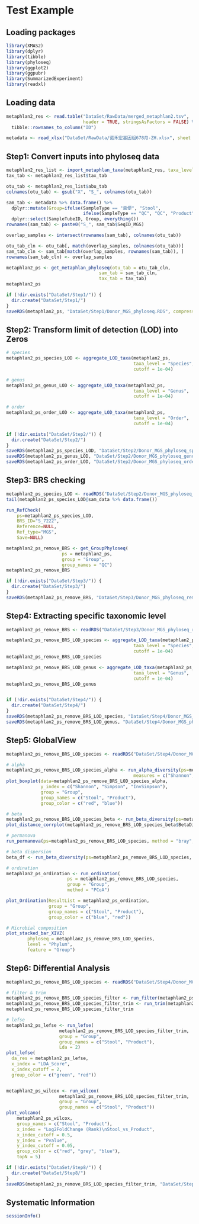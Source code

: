 # Test Example


## Loading packages
```r
library(XMAS2)
library(dplyr)
library(tibble)
library(phyloseq)
library(ggplot2)
library(ggpubr)
library(SummarizedExperiment)
library(readxl)
```


## Loading data 
```r
metaphlan2_res <- read.table("DataSet/RawData/merged_metaphlan2.tsv",
                             header = TRUE, stringsAsFactors = FALSE) %>%
  tibble::rownames_to_column("ID")

metadata <- read_xlsx("DataSet/RawData/诺禾宏基因组678月-ZH.xlsx", sheet = 3)
```


## Step1: Convert inputs into phyloseq data
```r
metaphlan2_res_list <- import_metaphlan_taxa(metaphlan2_res, taxa_level = "Species")
tax_tab <- metaphlan2_res_list$tax_tab

otu_tab <- metaphlan2_res_list$abu_tab
colnames(otu_tab) <- gsub("X", "S_", colnames(otu_tab))

sam_tab <- metadata %>% data.frame() %>%
  dplyr::mutate(Group=ifelse(SampleType == "粪便", "Stool", 
                             ifelse(SampleType == "QC", "QC", "Product"))) %>%
  dplyr::select(SampleTubeID, Group, everything())
rownames(sam_tab) <- paste0("S_", sam_tab$SeqID_MGS)

overlap_samples <- intersect(rownames(sam_tab), colnames(otu_tab))

otu_tab_cln <- otu_tab[, match(overlap_samples, colnames(otu_tab))]
sam_tab_cln <- sam_tab[match(overlap_samples, rownames(sam_tab)), ]
rownames(sam_tab_cln) <- overlap_samples

metaphlan2_ps <- get_metaphlan_phyloseq(otu_tab = otu_tab_cln, 
                                   sam_tab = sam_tab_cln,
                                   tax_tab = tax_tab)
metaphlan2_ps

if (!dir.exists("DataSet/Step1/")) {
  dir.create("DataSet/Step1/")
}
saveRDS(metaphlan2_ps, "DataSet/Step1/Donor_MGS_phyloseq.RDS", compress = TRUE)
```


## Step2: Transform limit of detection (LOD) into Zeros
```r
# species
metaphlan2_ps_species_LOD <- aggregate_LOD_taxa(metaphlan2_ps, 
                                                taxa_level = "Species", 
                                                cutoff = 1e-04)

# genus
metaphlan2_ps_genus_LOD <- aggregate_LOD_taxa(metaphlan2_ps, 
                                                taxa_level = "Genus", 
                                                cutoff = 1e-04)

# order
metaphlan2_ps_order_LOD <- aggregate_LOD_taxa(metaphlan2_ps, 
                                                taxa_level = "Order", 
                                                cutoff = 1e-04)

if (!dir.exists("DataSet/Step2/")) {
  dir.create("DataSet/Step2/")
}
saveRDS(metaphlan2_ps_species_LOD, "DataSet/Step2/Donor_MGS_phyloseq_species_LOD.RDS", compress = TRUE)
saveRDS(metaphlan2_ps_genus_LOD, "DataSet/Step2/Donor_MGS_phyloseq_genus_LOD.RDS", compress = TRUE)
saveRDS(metaphlan2_ps_order_LOD, "DataSet/Step2/Donor_MGS_phyloseq_order_LOD.RDS", compress = TRUE)
```


## Step3: BRS checking
```r
metaphlan2_ps_species_LOD <- readRDS("DataSet/Step2/Donor_MGS_phyloseq_species_LOD.RDS")
tail(metaphlan2_ps_species_LOD@sam_data %>% data.frame())

run_RefCheck(
    ps=metaphlan2_ps_species_LOD,
    BRS_ID="S_7222",
    Reference=NULL,
    Ref_type="MGS",
    Save=NULL)

metaphlan2_ps_remove_BRS <- get_GroupPhyloseq(
                     ps = metaphlan2_ps,
                     group = "Group",
                     group_names = "QC")
metaphlan2_ps_remove_BRS

if (!dir.exists("DataSet/Step3/")) {
  dir.create("DataSet/Step3/")
}
saveRDS(metaphlan2_ps_remove_BRS, "DataSet/Step3/Donor_MGS_phyloseq_remove_BRS.RDS", compress = TRUE)
```


## Step4: Extracting specific taxonomic level
```r
metaphlan2_ps_remove_BRS <- readRDS("DataSet/Step3/Donor_MGS_phyloseq_remove_BRS.RDS")

metaphlan2_ps_remove_BRS_LOD_species <- aggregate_LOD_taxa(metaphlan2_ps_remove_BRS, 
                                                taxa_level = "Species", 
                                                cutoff = 1e-04)
metaphlan2_ps_remove_BRS_LOD_species

metaphlan2_ps_remove_BRS_LOD_genus <- aggregate_LOD_taxa(metaphlan2_ps_remove_BRS, 
                                                taxa_level = "Genus", 
                                                cutoff = 1e-04)
metaphlan2_ps_remove_BRS_LOD_genus


if (!dir.exists("DataSet/Step4/")) {
  dir.create("DataSet/Step4/")
}
saveRDS(metaphlan2_ps_remove_BRS_LOD_species, "DataSet/Step4/Donor_MGS_phyloseq_remove_BRS_LOD_species.RDS", compress = TRUE)
saveRDS(metaphlan2_ps_remove_BRS_LOD_genus, "DataSet/Step4/Donor_MGS_phyloseq_remove_BRS_LOD_genus.RDS", compress = TRUE)
```


## Step5: GlobalView
```r
metaphlan2_ps_remove_BRS_LOD_species <- readRDS("DataSet/Step4/Donor_MGS_phyloseq_remove_BRS_LOD_species.RDS")

# alpha
metaphlan2_ps_remove_BRS_LOD_species_alpha <- run_alpha_diversity(ps=metaphlan2_ps_remove_BRS_LOD_species, 
                                                measures = c("Shannon", "Simpson", "InvSimpson"))
plot_boxplot(data=metaphlan2_ps_remove_BRS_LOD_species_alpha,
             y_index = c("Shannon", "Simpson", "InvSimpson"),
             group = "Group",
             group_names = c("Stool", "Product"),
             group_color = c("red", "blue"))

# beta
metaphlan2_ps_remove_BRS_LOD_species_beta <- run_beta_diversity(ps=metaphlan2_ps_remove_BRS_LOD_species, method = "bray")
plot_distance_corrplot(metaphlan2_ps_remove_BRS_LOD_species_beta$BetaDistance)

# permanova
run_permanova(ps=metaphlan2_ps_remove_BRS_LOD_species, method = "bray", columns = "Group")

# beta dispersion
beta_df <- run_beta_diversity(ps=metaphlan2_ps_remove_BRS_LOD_species, method = "bray", group = "Group")

# ordination
metaphlan2_ps_ordination <- run_ordination(
                       ps = metaphlan2_ps_remove_BRS_LOD_species,
                       group = "Group",
                       method = "PCoA")

plot_Ordination(ResultList = metaphlan2_ps_ordination, 
                group = "Group", 
                group_names = c("Stool", "Product"),
                group_color = c("blue", "red"))

# Microbial composition
plot_stacked_bar_XIVZ(
        phyloseq = metaphlan2_ps_remove_BRS_LOD_species,
        level = "Phylum",
        feature = "Group")
```

## Step6: Differential Analysis
```r
metaphlan2_ps_remove_BRS_LOD_species <- readRDS("DataSet/Step4/Donor_MGS_phyloseq_remove_BRS_LOD_species.RDS")

# filter & trim
metaphlan2_ps_remove_BRS_LOD_species_filter <- run_filter(metaphlan2_ps_remove_BRS_LOD_species, cutoff = 1e-4, unclass = TRUE)
metaphlan2_ps_remove_BRS_LOD_species_filter_trim <- run_trim(metaphlan2_ps_remove_BRS_LOD_species_filter, cutoff = 0.2, trim = "feature")
metaphlan2_ps_remove_BRS_LOD_species_filter_trim

# lefse
metaphlan2_ps_lefse <- run_lefse(
                    metaphlan2_ps_remove_BRS_LOD_species_filter_trim,
                    group = "Group",
                    group_names = c("Stool", "Product"),
                    Lda = 2)
plot_lefse(
  da_res = metaphlan2_ps_lefse,
  x_index = "LDA_Score",
  x_index_cutoff = 2,
  group_color = c("green", "red"))


metaphlan2_ps_wilcox <- run_wilcox(
                    metaphlan2_ps_remove_BRS_LOD_species_filter_trim,
                    group = "Group",
                    group_names = c("Stool", "Product"))
plot_volcano(
    metaphlan2_ps_wilcox,
    group_names = c("Stool", "Product"),
    x_index = "Log2FoldChange (Rank)\nStool_vs_Product",
    x_index_cutoff = 0.5,
    y_index = "Pvalue",
    y_index_cutoff = 0.05,
    group_color = c("red", "grey", "blue"),
    topN = 5)

if (!dir.exists("DataSet/Step8/")) {
  dir.create("DataSet/Step8/")
}
saveRDS(metaphlan2_ps_remove_BRS_LOD_species_filter_trim, "DataSet/Step6/Donor_MGS_phyloseq_remove_BRS_LOD_species_filter_trim.RDS", compress = TRUE)
```

## Systematic Information
```r
sessionInfo()
```

